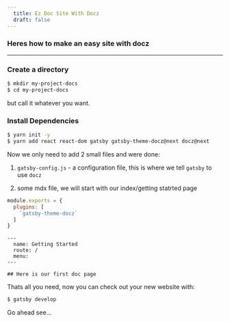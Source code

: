 ```yaml
---
  title: Ez Doc Site With Docz
  draft: false
---
```



### Heres how to make an easy site with docz

---

### Create a directory

```bash
$ mkdir my-project-docs
$ cd my-project-docs
```

but call it whatever you want.

### Install Dependencies

```bash
$ yarn init -y
$ yarn add react react-dom gatsby gatsby-theme-docz@next docz@next
```

Now we only need to add 2 small files and were done:

1. `gatsby-config.js` - a configuration file, this is where we tell 
`gatsby` to use `docz`

2. some mdx file, we will start with our index/getting statrted page


```js filename=gatsby-config.js
module.exports = {
  plugins: [
    `gatsby-theme-docz`
  ]
}
```


```mdx filename=src/pages/index.mdx
---
  name: Getting Started
  route: /
  menu: 
---

## Here is our first doc page
```

Thats all you need, now you can check out your new website with: 

```bash
$ gatsby develop
```

Go ahead see...
